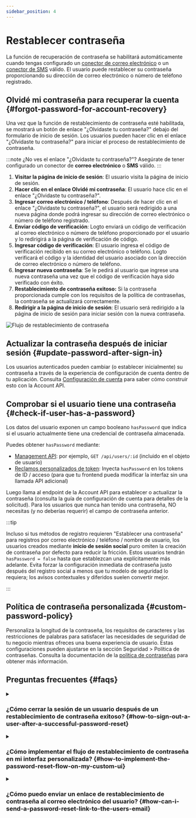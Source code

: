 ```yaml
---
sidebar_position: 4
---
```


# Restablecer contraseña

La función de recuperación de contraseña se habilitará automáticamente cuando tengas configurado un [conector de correo electrónico](/connectors/email-connectors) o un [conector de SMS](/connectors/sms-connectors) válido. El usuario puede restablecer su contraseña proporcionando su dirección de correo electrónico o número de teléfono registrado.

## Olvidé mi contraseña para recuperar la cuenta \{#forgot-password-for-account-recovery}

Una vez que la función de restablecimiento de contraseña esté habilitada, se mostrará un botón de enlace "¿Olvidaste tu contraseña?" debajo del formulario de inicio de sesión. Los usuarios pueden hacer clic en el enlace "¿Olvidaste tu contraseña?" para iniciar el proceso de restablecimiento de contraseña.

:::note
¿No ves el enlace "¿Olvidaste tu contraseña?"? Asegúrate de tener configurado un conector de **correo electrónico** o **SMS** válido.
:::

1. **Visitar la página de inicio de sesión**: El usuario visita la página de inicio de sesión.
2. **Hacer clic en el enlace Olvidé mi contraseña**: El usuario hace clic en el enlace "¿Olvidaste tu contraseña?".
3. **Ingresar correo electrónico / teléfono**: Después de hacer clic en el enlace "¿Olvidaste tu contraseña?", el usuario será redirigido a una nueva página donde podrá ingresar su dirección de correo electrónico o número de teléfono registrado.
4. **Enviar código de verificación**: Logto enviará un código de verificación al correo electrónico o número de teléfono proporcionado por el usuario y lo redirigirá a la página de verificación de código.
5. **Ingresar código de verificación**: El usuario ingresa el código de verificación recibido en su correo electrónico o teléfono. Logto verificará el código y la identidad del usuario asociado con la dirección de correo electrónico o número de teléfono.
6. **Ingresar nueva contraseña**: Se le pedirá al usuario que ingrese una nueva contraseña una vez que el código de verificación haya sido verificado con éxito.
7. **Restablecimiento de contraseña exitoso:** Si la contraseña proporcionada cumple con los requisitos de la política de contraseñas, la contraseña se actualizará correctamente.
8. **Redirigir a la página de inicio de sesión**: El usuario será redirigido a la página de inicio de sesión para iniciar sesión con la nueva contraseña.

<img src="/img/assets/reset-password.png" alt="Flujo de restablecimiento de contraseña" />

## Actualizar la contraseña después de iniciar sesión \{#update-password-after-sign-in}

Los usuarios autenticados pueden cambiar (o establecer inicialmente) su contraseña a través de la experiencia de configuración de cuenta dentro de tu aplicación. Consulta [Configuración de cuenta](/end-user-flows/account-settings/by-account-api#update-users-password) para saber cómo construir esto con la Account API.

## Comprobar si el usuario tiene una contraseña \{#check-if-user-has-a-password}

Los datos del usuario exponen un campo booleano `hasPassword` que indica si el usuario actualmente tiene una credencial de contraseña almacenada.

Puedes obtener `hasPassword` mediante:

- [Management API](/integrate-logto/interact-with-management-api): por ejemplo, `GET /api/users/:id` (incluido en el objeto de usuario)
- [Reclamos personalizados de token](/developers/custom-token-claims): Inyecta `hasPassword` en los tokens de ID / acceso (para que tu frontend pueda modificar la interfaz sin una llamada API adicional)

Luego llama al endpoint de la Account API para establecer o actualizar la contraseña (consulta la guía de configuración de cuenta para detalles de la solicitud). Para los usuarios que nunca han tenido una contraseña, NO necesitas (y no deberías requerir) el campo de contraseña anterior.

:::tip

Incluso si tus métodos de registro requieren "Establecer una contraseña" para registros por correo electrónico / teléfono / nombre de usuario, los usuarios creados mediante **inicio de sesión social** puro omiten la creación de contraseña por defecto para reducir la fricción. Estos usuarios tendrán `hasPassword = false` hasta que establezcan una explícitamente más adelante. Evita forzar la configuración inmediata de contraseña justo después del registro social a menos que tu modelo de seguridad lo requiera; los avisos contextuales y diferidos suelen convertir mejor.

:::

## Política de contraseña personalizada \{#custom-password-policy}

Personaliza la longitud de la contraseña, los requisitos de caracteres y las restricciones de palabras para satisfacer las necesidades de seguridad de tu negocio mientras ofreces una buena experiencia de usuario. Estas configuraciones pueden ajustarse en la sección <CloudLink to="/security/password-policy">Seguridad > Política de contraseñas</CloudLink>. Consulta la documentación de la [política de contraseñas](/security/password-policy) para obtener más información.

## Preguntas frecuentes \{#faqs}

<details>
  <summary>

### ¿Cómo cerrar la sesión de un usuario después de un restablecimiento de contraseña exitoso? \{#how-to-sign-out-a-user-after-a-successful-password-reset}

</summary>

Suscríbete al evento `PostResetPassword` del [webhook](/developers/webhooks/webhooks-events#user-interaction-hook-events) para recibir una notificación cuando un usuario restablezca su contraseña con éxito. Luego puedes activar una acción de [cerrar sesión](/end-user-flows/sign-out) para invalidar la sesión actual del usuario y redirigirlo a la página de inicio de sesión.

</details>

<details>
  <summary>

### ¿Cómo implementar el flujo de restablecimiento de contraseña en mi interfaz personalizada? \{#how-to-implement-the-password-reset-flow-on-my-custom-ui}

</summary>

Puedes implementar tu propio flujo de restablecimiento de contraseña utilizando la **Management API** y la **Account API** de Logto. Consulta [configuración de cuenta](/end-user-flows/account-settings/) para más detalles.

</details>

<details>
  <summary>

### ¿Cómo puedo enviar un enlace de restablecimiento de contraseña al correo electrónico del usuario? \{#how-can-i-send-a-password-reset-link-to-the-users-email}

</summary>

Puedes crear un endpoint de restablecimiento de contraseña autoalojado y utilizar el SDK de Logto para iniciar una solicitud de inicio de sesión con [`first_screen`](/end-user-flows/authentication-parameters/first-screen) configurado en `reset-password`. Esto redirigirá al usuario sin problemas a la página de restablecimiento de contraseña.

</details>
